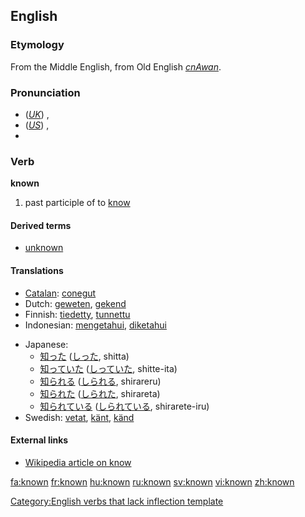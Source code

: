==English==

{{rank|person|case|fact|314|known|thee|hope|er}}

===Etymology===
{{rfc}}
From the Middle English, from Old English ''[[cnAwan]]''.

===Pronunciation===
*(''[[Received Pronunciation|UK]]'') {{IPA|/nəʊn/}}, {{SAMPA|/n@Un/}}
*(''[[General American|US]]'') {{IPA|/nɔʊn/}}, {{SAMPA|/noUn/}}
*{{audio|en-us-known.ogg|Audio (US)}}

===Verb===
'''known'''
# past participle of to [[know]]

====Derived terms====
*[[unknown]]

====Translations====
{{top}}
*[[Catalan]]: [[conegut]]
*Dutch: [[geweten]], [[gekend]]
*Finnish: [[tiedetty]], [[tunnettu]]
*Indonesian: [[tahu|mengetahui]], [[tahu|diketahui]]
{{mid}}
*Japanese: 
**[[知った]] ([[しった]], shitta)
**[[知っていた]] ([[しっていた]], shitte-ita)
**[[知られる]] ([[しられる]], shirareru)
**[[知られた]] ([[しられた]], shirareta)
**[[知られている]] ([[しられている]], shirarete-iru)
*Swedish: [[vetat]], [[känt]], [[känd]]
{{bottom}}

====External links====
* [[w:know|Wikipedia article on know]]

[[Category:English verbs that lack inflection template]]

[[fa:known]]
[[fr:known]]
[[hu:known]]
[[ru:known]]
[[sv:known]]
[[vi:known]]
[[zh:known]]